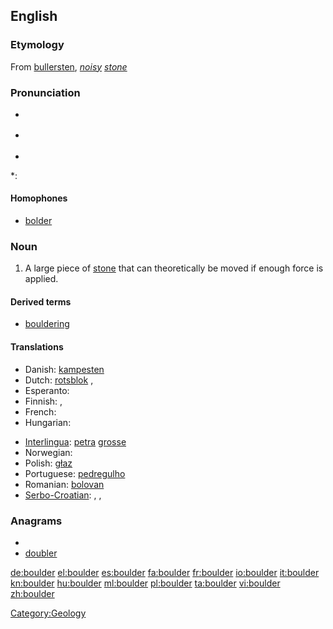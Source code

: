 ==English==

===Etymology===
From {{etyl|sv}} [[bullersten]], ''[[noisy]] [[stone]]''

===Pronunciation===
* {{IPA|/ˈbəʊldə/}} {{italbrac|[[RP]]}}
* {{a|US}} {{IPA|/ˈboʊldər/}}
* {{audio|en-us-boulder.ogg|Audio (US)}}

*: {{rhymes|əʊldə(r)}}

====Homophones====
* [[bolder]]

===Noun===
{{en-noun}}

# A large piece of [[stone]] that can theoretically be moved if enough force is applied.

====Derived terms====
* [[bouldering]]

====Translations====
{{trans-top|a large piece of stone that can theoretically be moved if enough force is applied}}
* Danish: [[kampesten]]
* Dutch: [[rotsblok]] {{n}},  {{t-|nl|kei}}
* Esperanto: {{t-|eo|ŝtonego|xs=Esperanto}}
* Finnish: {{t+|fi|lohkare}}, {{t-|fi|järkäle}}
* French: {{t+|fr|rocher|m}}
* Hungarian: {{t+|hu|szikla}}
{{trans-mid}}
* [[Interlingua]]: [[petra]] [[grosse]]
* Norwegian: {{t-|no|kampestein|m}}
* Polish: [[głaz]] {{m}}
* Portuguese: [[pedregulho]] {{m}}
* Romanian: [[bolovan]] {{m}}
* [[Serbo-Croatian]]: {{tø|sh|stijena|xs=Serbo-Croatian}},  {{tø|sh|stena|xs=Serbo-Croatian}},  {{tø|sh|oblutak|xs=Serbo-Croatian}}
{{trans-bottom}}

===Anagrams===
* {{alphagram|bdeloru}}
* [[doubler#English|doubler]]


[[Category:Geology]]

[[de:boulder]]
[[el:boulder]]
[[es:boulder]]
[[fa:boulder]]
[[fr:boulder]]
[[io:boulder]]
[[it:boulder]]
[[kn:boulder]]
[[hu:boulder]]
[[ml:boulder]]
[[pl:boulder]]
[[ta:boulder]]
[[vi:boulder]]
[[zh:boulder]]